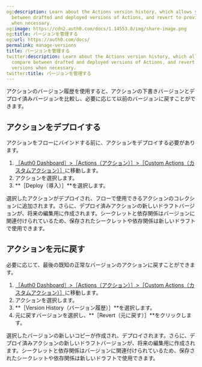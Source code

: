 ```yaml
---
og:description: Learn about the Actions version history, which allows you to compare
  between drafted and deployed versions of Actions, and revert to previous versions
  when necessary.
og:image: https://cdn2.auth0.com/docs/1.14553.0/img/share-image.png
og:title: バージョンを管理する
og:url: https://auth0.com/docs/
permalink: manage-versions
title: バージョンを管理する
twitter:description: Learn about the Actions version history, which allows you to
  compare between drafted and deployed versions of Actions, and revert to previous
  versions when necessary.
twitter:title: バージョンを管理する
---
```


アクションのバージョン履歴を使用すると、アクションの下書きバージョンとデプロイ済みバージョンを比較し、必要に応じて以前のバージョンに戻すことができます。

## アクションをデプロイする

アクションをフローにバインドする前に、アクションをデプロイする必要があります。

1. [［Auth0 Dashboard］>［Actions（アクション）］>［Custom Actions（カスタムアクション）］](%24%7Bmanage_url%7D/#/actions/library)に移動します。
2. アクションを選択します。
3. **［Deploy（導入）］**を選択します。

選択したアクションがデプロイされ、フローで使用できるアクションのコレクションに追加されます。さらに、デプロイ済みアクションの新しいドラフトバージョンが、将来の編集用に作成されます。シークレットと依存関係はバージョンに関連付けられているため、保存されたシークレットや依存関係は新しいドラフトで使用できます。

## アクションを元に戻す

必要に応じて、最後の既知の正常なバージョンのアクションに戻すことができます。

1. [［Auth0 Dashboard］>［Actions（アクション）］>［Custom Actions（カスタムアクション）］](%24%7Bmanage_url%7D/#/actions/library)に移動します。
2. アクションを選択します。
3. **［Version History（バージョン履歴）］**を選択します。
4. 元に戻すバージョンを選択し、**［Revert（元に戻す）］**をクリックします。

選択したバージョンの新しいコピーが作成され、デプロイされます。さらに、デプロイ済みアクションの新しいドラフトバージョンが、将来の編集用に作成されます。シークレットと依存関係はバージョンに関連付けられているため、保存されたシークレットや依存関係は新しいドラフトで使用できます。